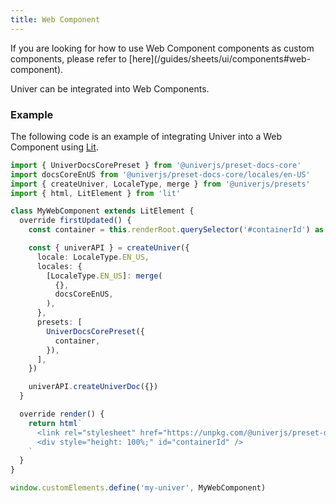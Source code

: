 ```yaml
---
title: Web Component
---
```


<Callout>
  If you are looking for how to use Web Component components as custom components, please refer to [here](/guides/sheets/ui/components#web-component).
</Callout>

Univer can be integrated into Web Components.

<PlaygroundFrame lang="en-US" slug="docs/lit" clickToShow />

### Example

The following code is an example of integrating Univer into a Web Component using [Lit](https://lit.dev).

```typescript
import { UniverDocsCorePreset } from '@univerjs/preset-docs-core'
import docsCoreEnUS from '@univerjs/preset-docs-core/locales/en-US'
import { createUniver, LocaleType, merge } from '@univerjs/presets'
import { html, LitElement } from 'lit'

class MyWebComponent extends LitElement {
  override firstUpdated() {
    const container = this.renderRoot.querySelector('#containerId') as HTMLDivElement

    const { univerAPI } = createUniver({
      locale: LocaleType.EN_US,
      locales: {
        [LocaleType.EN_US]: merge(
          {},
          docsCoreEnUS,
        ),
      },
      presets: [
        UniverDocsCorePreset({
          container,
        }),
      ],
    })

    univerAPI.createUniverDoc({})
  }

  override render() {
    return html`
      <link rel="stylesheet" href="https://unpkg.com/@univerjs/preset-docs-core/lib/index.css">
      <div style="height: 100%;" id="containerId" />
    `
  }
}

window.customElements.define('my-univer', MyWebComponent)
```
